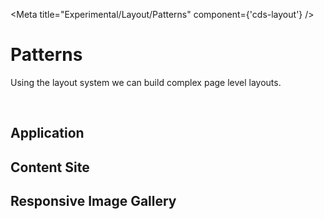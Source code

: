 
<Meta title="Experimental/Layout/Patterns" component={'cds-layout'} />

# Patterns

Using the layout system we can build complex page level layouts.

<br />

## Application
<Preview>
  <Story id="experimental-layout-all--patterns-application" />
</Preview>

## Content Site
<Preview>
  <Story id="experimental-layout-all--patterns-content-site" />
</Preview>

## Responsive Image Gallery
<Preview>
  <Story id="experimental-layout-all--patterns-responsive-image-gallery" />
</Preview>